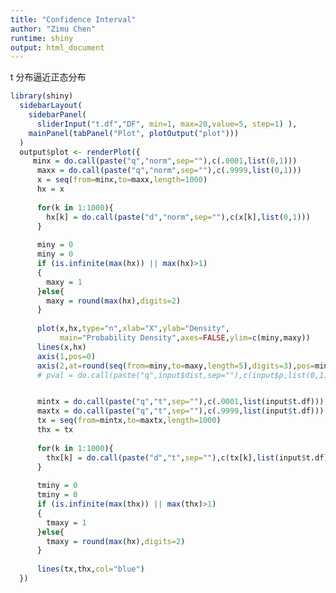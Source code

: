 ```yaml
---
title: "Confidence Interval"
author: "Zimu Chen"
runtime: shiny
output: html_document
---
```


t 分布逼近正态分布

```r
library(shiny)
  sidebarLayout(
    sidebarPanel(
      sliderInput("t.df","DF", min=1, max=20,value=5, step=1) ),
    mainPanel(tabPanel("Plot", plotOutput("plot")))
  )
  output$plot <- renderPlot({
     minx = do.call(paste("q","norm",sep=""),c(.0001,list(0,1)))
      maxx = do.call(paste("q","norm",sep=""),c(.9999,list(0,1)))
      x = seq(from=minx,to=maxx,length=1000)
      hx = x
      
      for(k in 1:1000){  
        hx[k] = do.call(paste("d","norm",sep=""),c(x[k],list(0,1)))
      }
      
      miny = 0
      miny = 0
      if (is.infinite(max(hx)) || max(hx)>1)
      {
        maxy = 1
      }else{
        maxy = round(max(hx),digits=2)      
      }
      
      plot(x,hx,type="n",xlab="X",ylab="Density",
           main="Probability Density",axes=FALSE,ylim=c(miny,maxy))
      lines(x,hx)
      axis(1,pos=0)
      axis(2,at=round(seq(from=miny,to=maxy,length=5),digits=3),pos=minx)
      # pval = do.call(paste("q",input$dist,sep=""),c(input$p,list(0,1)))


      mintx = do.call(paste("q","t",sep=""),c(.0001,list(input$t.df)))
      maxtx = do.call(paste("q","t",sep=""),c(.9999,list(input$t.df)))
      tx = seq(from=mintx,to=maxtx,length=1000)
      thx = tx
      
      for(k in 1:1000){  
        thx[k] = do.call(paste("d","t",sep=""),c(tx[k],list(input$t.df)))
      }
      
      tminy = 0
      tminy = 0
      if (is.infinite(max(thx)) || max(thx)>1)
      {
        tmaxy = 1
      }else{
        tmaxy = round(max(hx),digits=2)      
      }
      
      lines(tx,thx,col="blue")
  })
```
